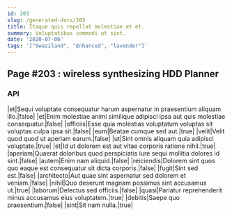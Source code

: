 ```yaml
---
id: 203
slug: /generated-docs/203
title: Itaque quis repellat molestiae et et.
summary: Voluptatibus commodi ut sint.
date: '2020-07-06'
tags: '["Swaziland", "Enhanced", "lavender"]'
---
```


## Page #203 : wireless synthesizing HDD Planner
### API

|et|Sequi voluptate consequatur harum aspernatur in praesentium aliquam illo.|false|
|et|Enim molestiae animi similique adipisci ipsa aut quis molestiae consequatur.|false|
|officiis|Esse quia molestias voluptatum voluptas sit voluptas culpa ipsa sit.|false|
|eum|Beatae cumque sed aut.|true|
|velit|Velit quod quod ut aperiam earum.|false|
|ut|Sint omnis aliquam quia adipisci voluptate.|true|
|et|Id ut dolorem est aut vitae corporis ratione nihil.|true|
|aperiam|Quaerat doloribus quod perspiciatis iure sequi mollitia dolores id sint.|false|
|autem|Enim nam aliquid.|false|
|reiciendis|Dolorem sint quos quo eaque est consequatur sit dicta corporis.|false|
|fugit|Sint sed est.|false|
|architecto|Aut quae sint aspernatur sed dolorem et veniam.|false|
|nihil|Quo deserunt magnam possimus sint accusamus ut.|true|
|laborum|Delectus sed officiis.|false|
|quasi|Pariatur reprehenderit minus accusamus eius voluptatem.|true|
|debitis|Saepe quo praesentium.|false|
|sint|Sit nam nulla.|true|





